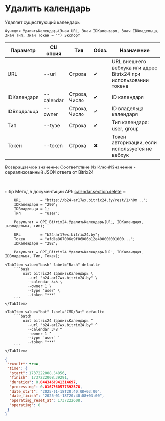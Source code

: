 ﻿---
sidebar_position: 4
---


# Удалить календарь
 Удаляет существующий календарь



`Функция УдалитьКалендарь(Знач URL, Знач IDКалендаря, Знач IDВладельца, Знач Тип, Знач Токен = "") Экспорт`

  | Параметр | CLI опция | Тип | Обяз. | Назначение |
  |-|-|-|-|-|
  | URL | --url | Строка | &#x2714; | URL внешнего вебхука или адрес Bitrix24 при использовании токена |
  | IDКалендаря | --calendar | Строка, Число | &#x2714; | ID календаря |
  | IDВладельца | --owner | Строка, Число | &#x2714; | ID владельца календаря |
  | Тип | --type | Строка | &#x2714; | Тип календаря: user, group |
  | Токен | --token | Строка | &#x2716; | Токен авторизации, если используется не вебхук |

  
  Возвращаемое значение:   Соответствие Из КлючИЗначение - сериализованный JSON ответа от Bitrix24

<br/>

:::tip
Метод в документации API: [calendar.section.delete](https://apidocs.bitrix24.ru/api-reference/calendar/calendar-section-delete.html)
:::
<br/>



```bsl title="Пример использования для 1С:Предприятие/OneScript"
    URL         = "https://b24-ar17wx.bitrix24.by/rest/1/h0m...";
    IDКалендаря = "290";
    IDВладельца = 1;
    Тип         = "user";

    Результат = OPI_Bitrix24.УдалитьКалендарь(URL, IDКалендаря, IDВладельца, Тип);

    URL         = "b24-ar17wx.bitrix24.by";
    Токен       = "afd0a867006e9f06006b12e400000001000...";
    IDКалендаря = "292";

    Результат = OPI_Bitrix24.УдалитьКалендарь(URL, IDКалендаря, IDВладельца, Тип, Токен);
```
    

 <Tabs>
  
    <TabItem value="bash" label="Bash" default>
        ```bash
            oint bitrix24 УдалитьКалендарь \
              --url "b24-ar17wx.bitrix24.by" \
              --calendar 348 \
              --owner 1 \
              --type "user" \
              --token "***"
        ```
    </TabItem>
  
    <TabItem value="bat" label="CMD/Bat" default>
        ```batch
            oint bitrix24 УдалитьКалендарь ^
              --url "b24-ar17wx.bitrix24.by" ^
              --calendar 348 ^
              --owner 1 ^
              --type "user" ^
              --token "***"
        ```
    </TabItem>
</Tabs>


```json title="Результат"
{
 "result": true,
 "time": {
  "start": 1737222008.34856,
  "finish": 1737222008.39291,
  "duration": 0.0443460941314697,
  "processing": 0.0167560577392578,
  "date_start": "2025-01-18T20:40:08+03:00",
  "date_finish": "2025-01-18T20:40:08+03:00",
  "operating_reset_at": 1737222608,
  "operating": 0
 }
}
```
